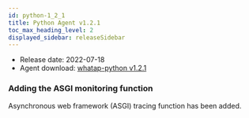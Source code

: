 ```yaml
---
id: python-1_2_1
title: Python Agent v1.2.1
toc_max_heading_level: 2
displayed_sidebar: releaseSidebar
---
```



- Release date: 2022-07-18
- Agent download: [whatap-python v1.2.1](https://pypi.org/project/whatap-python/1.2.1/)

### Adding the ASGI monitoring function

Asynchronous web framework (ASGI) tracing function has been added.

